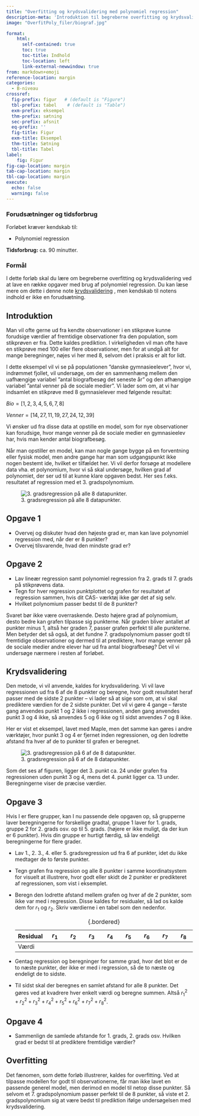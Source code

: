 ```yaml
---
title: "Overfitting og krydsvalidering med polynomiel regression"
description-meta: 'Introduktion til begreberne overfitting og krydsvalidering vha. polynomiel regression. Som eksempel ses på en fiktiv sammenhæng mellem antal biografbesøg og antal venner på de sociale medier.'
image: "OverfitPoly_filer/biograf.jpg"

format:
    html: 
      self-contained: true
      toc: true
      toc-title: Indhold
      toc-location: left
      link-external-newwindow: true
from: markdown+emoji
reference-location: margin
categories:
  - B-niveau
crossref:
  fig-prefix: figur   # (default is "Figure")
  tbl-prefix: tabel    # (default is "Table")
  exm-prefix: eksempel
  thm-prefix: sætning
  sec-prefix: afsnit
  eq-prefix: ''
  fig-title: Figur
  exm-title: Eksempel
  thm-title: Sætning
  tbl-title: Tabel
label:
    fig: Figur
fig-cap-location: margin
tab-cap-location: margin
tbl-cap-location: margin
execute:
  echo: false
  warning: false
---
```



::: {.callout-caution collapse="true" appearance="minimal"}
### Forudsætninger og tidsforbrug
Forløbet kræver kendskab til:

+ Polynomiel regression


**Tidsforbrug:** ca. 90 minutter.

:::

::: {.purpose}

### Formål

I dette forløb skal du lære om begreberne overfitting og krydsvalidering ved at lave en række opgaver med brug af polynomiel regression. Du kan læse mere om dette i denne note 
[krydsvalidering](../materialer/krydsvalidering/krydsvalidering.qmd)
, men kendskab til notens indhold er ikke en forudsætning. 

:::

## Introduktion

Man vil ofte gerne ud fra kendte observationer i en stikprøve kunne forudsige værdier af fremtidige observationer fra den population, som stikprøven er fra. Dette kaldes prediktion. I virkeligheden vil man ofte have en stikprøve med 100 eller flere observationer, men for at undgå alt for mange beregninger, nøjes vi her med 8, selvom det i praksis er alt for lidt.

I dette eksempel vil vi se på populationen ”danske gymnasieelever”, hvor vi, indrømmet fjollet, vil undersøge, om der en sammenhæng mellem den uafhængige variabel ”antal biografbesøg det seneste år” og den afhængige variabel ”antal venner på de sociale medier”. Vi lader som om, at vi har indsamlet en stikprøve med 8 gymnasielever med følgende resultat:

$Bio = [1, 2, 3, 4, 5, 6, 7, 8]$

$Venner = [14, 27, 11, 19, 27, 24, 12, 39]$

Vi ønsker ud fra disse data at opstille en model, som for nye observationer kan forudsige, hvor mange venner på de sociale medier en gymnasieelev har, hvis man kender antal biografbesøg.

Når man opstiller en model, kan man nogle gange bygge på en forventning eller fysisk model, men andre gange har man som udgangspunkt ikke nogen bestemt ide, hvilket er tilfældet her. Vi vil derfor forsøge at modellere data vha. et polynomium, hvor vi så skal undersøge, hvilken grad af polynomiet, der ser ud til at kunne klare opgaven bedst. Her ses f.eks. resultatet af regression med et 3. gradspolynomium.

![3. gradsregression på alle 8 datapunkter.](OverfitPoly_filer/3gradsregression.png){#fig-3grads}

::: {.callout-note collapse="false" appearance="minimal"}
## Opgave 1
*	Overvej og diskuter hvad den højeste grad er, man kan lave polynomiel regression med, når der er 8 punkter? 
*	Overvej tilsvarende, hvad den mindste grad er?
:::

::: {.callout-note collapse="false" appearance="minimal"}
## Opgave 2
*	Lav lineær regression samt polynomiel regression fra 2. grads til 7. grads på stikprøvens data. 
*	Tegn for hver regression punktplottet og grafen for resultatet af regression sammen, hvis dit CAS- værktøj ikke gør det af sig selv.  
*	Hvilket polynomium passer bedst til de 8 punkter?

Svaret bør ikke være overraskende. Desto højere grad af polynomium, desto bedre kan grafen tilpasse sig punkterne. Når graden bliver antallet af punkter minus 1, altså her graden 7, passer grafen perfekt til alle punkterne. Men betyder det så også, at det fundne 7. gradspolynomium passer godt til fremtidige observationer og dermed til at prediktere, hvor mange venner på de sociale medier andre elever har ud fra antal biografbesøg? Det vil vi undersøge nærmere i resten af forløbet.
:::

## Krydsvalidering

Den metode, vi vil anvende, kaldes for krydsvalidering. Vi vil lave regressionen ud fra 6 af de 8 punkter og beregne, hvor godt resultatet heraf passer med de sidste 2 punkter – vi lader så at sige som om, at vi skal prediktere værdien for de 2 sidste punkter. Det vil vi gøre 4 gange – første gang anvendes punkt 1 og 2 ikke i regressionen, anden gang anvendes punkt 3 og 4 ikke, så anvendes 5 og 6 ikke og til sidst anvendes 7 og 8 ikke. 

Her er vist et eksempel, lavet med Maple, men det samme kan gøres i andre værktøjer, hvor punkt 3 og 4 er fjernet inden regressionen, og den lodrette afstand fra hver af de to punkter til grafen er beregnet.

![3. gradsregression på 6 af de 8  datapunkter.](OverfitPoly_filer/3gradsregression6af8.png){#fig-3grads6af8}

Som det ses af figuren, ligger det 3. punkt ca. 24 under grafen fra regressionen uden punkt 3 og 4, mens det 4. punkt ligger ca. 13 under. Beregningerne viser de præcise værdier.

::: {.callout-note collapse="false" appearance="minimal"}
## Opgave 3
Hvis I er flere grupper, kan I nu passende dele opgaven op, så grupperne laver beregningerne for forskellige gradtal, gruppe 1 laver for 1. grads, gruppe 2 for 2. grads osv. op til 5. grads. (højere er ikke muligt, da der kun er 6 punkter). Hvis din gruppe er hurtigt færdig, så lav endeligt beregningerne for flere grader.

*	Lav 1., 2. 3., 4. eller 5. gradsregression ud fra 6 af punkter, idet du ikke medtager de to første punkter.
*	Tegn grafen fra regression og alle 8 punkter i samme koordinatsystem for visuelt at illustrere, hvor godt eller skidt de 2 punkter er predikteret af regressionen, som vist i eksemplet.
*	Beregn den lodrette afstand mellem grafen og hver af de 2 punkter, som ikke var med i regression. Disse kaldes for residualer, så lad os kalde dem for $r_1$ og $r_2$. Skriv værdierne i en tabel som den nedenfor.

    | Residual	| $r_1$ |	$r_2$ |	$r_3$ |	$r_4$ |	$r_5$ |	$r_6$ |	$r_7$ |	$r_8$ |
    |:---|:---:|:---:|:---:|:---:|:---:|:---:|:---:|:---:|
    | Værdi | | | | | | | | |
    : {.bordered}

*	Gentag regression og beregninger for samme grad, hvor det blot er de to næste punkter, der ikke er med i regression, så de to næste og endeligt de to sidste.
*	Til sidst skal der beregnes en samlet afstand for alle 8 punkter. Det gøres ved at kvadrere hver enkelt værdi og beregne summen. Altså ${r_1}^2+{r_2}^2+ {r_3}^2+{r_4}^2+{r_5}^2+{r_6}^2+{r_7}^2+{r_8}^2$. 
:::

::: {.callout-note collapse="false" appearance="minimal"}
## Opgave 4
*	Sammenlign de samlede afstande for 1. grads, 2. grads osv. Hvilken grad er bedst til at prediktere fremtidige værdier?
:::

## Overfitting

Det fænomen, som dette forløb illustrerer, kaldes for overfitting. Ved at tilpasse modellen for godt til observationerne, får man ikke lavet en passende generel model, men derimod en model til netop disse punkter. Så selvom et 7. gradspolynomium passer perfekt til de 8 punkter, så viste et 2. gradspolynomium sig at være bedst til prediktion ifølge undersøgelsen med krydsvalidering. 

